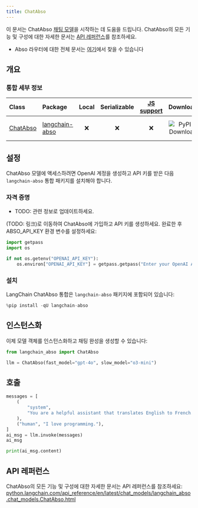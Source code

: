 ```yaml
---
title: ChatAbso
---
```


이 문서는 ChatAbso [채팅 모델](https://python.langchain.com/docs/concepts/chat_models/)을 시작하는 데 도움을 드립니다. ChatAbso의 모든 기능 및 구성에 대한 자세한 문서는 [API 레퍼런스](https://python.langchain.com/api_reference/en/latest/chat_models/langchain_abso.chat_models.ChatAbso.html)를 참조하세요.

- Abso 라우터에 대한 전체 문서는 [여기]([abso.ai](https://abso.ai))에서 찾을 수 있습니다

## 개요

### 통합 세부 정보

| Class | Package | Local | Serializable | [JS support](https://js.langchain.com/docs/integrations/chat/abso) | Downloads | Version |
| :--- | :--- | :---: | :---: |  :---: | :---: | :---: |
| [ChatAbso](https://python.langchain.com/api_reference/en/latest/chat_models/langchain_abso.chat_models.ChatAbso.html) | [langchain-abso](https://python.langchain.com/api_reference/en/latest/abso_api_reference.html) | ❌ | ❌ | ❌ | ![PyPI - Downloads](https://img.shields.io/pypi/dm/langchain-abso?style=flat-square&label=%20) | ![PyPI - Version](https://img.shields.io/pypi/v/langchain-abso?style=flat-square&label=%20) |

## 설정

ChatAbso 모델에 액세스하려면 OpenAI 계정을 생성하고 API 키를 받은 다음 `langchain-abso` 통합 패키지를 설치해야 합니다.

### 자격 증명

- TODO: 관련 정보로 업데이트하세요.

(TODO: 링크)로 이동하여 ChatAbso에 가입하고 API 키를 생성하세요. 완료한 후 ABSO_API_KEY 환경 변수를 설정하세요:

```python
import getpass
import os

if not os.getenv("OPENAI_API_KEY"):
    os.environ["OPENAI_API_KEY"] = getpass.getpass("Enter your OpenAI API key: ")
```

### 설치

LangChain ChatAbso 통합은 `langchain-abso` 패키지에 포함되어 있습니다:

```python
%pip install -qU langchain-abso
```

## 인스턴스화

이제 모델 객체를 인스턴스화하고 채팅 완성을 생성할 수 있습니다:

```python
from langchain_abso import ChatAbso

llm = ChatAbso(fast_model="gpt-4o", slow_model="o3-mini")
```

## 호출

```python
messages = [
    (
        "system",
        "You are a helpful assistant that translates English to French. Translate the user sentence.",
    ),
    ("human", "I love programming."),
]
ai_msg = llm.invoke(messages)
ai_msg
```

```python
print(ai_msg.content)
```

## API 레퍼런스

ChatAbso의 모든 기능 및 구성에 대한 자세한 문서는 API 레퍼런스를 참조하세요: [python.langchain.com/api_reference/en/latest/chat_models/langchain_abso.chat_models.ChatAbso.html](https://python.langchain.com/api_reference/en/latest/chat_models/langchain_abso.chat_models.ChatAbso.html)
